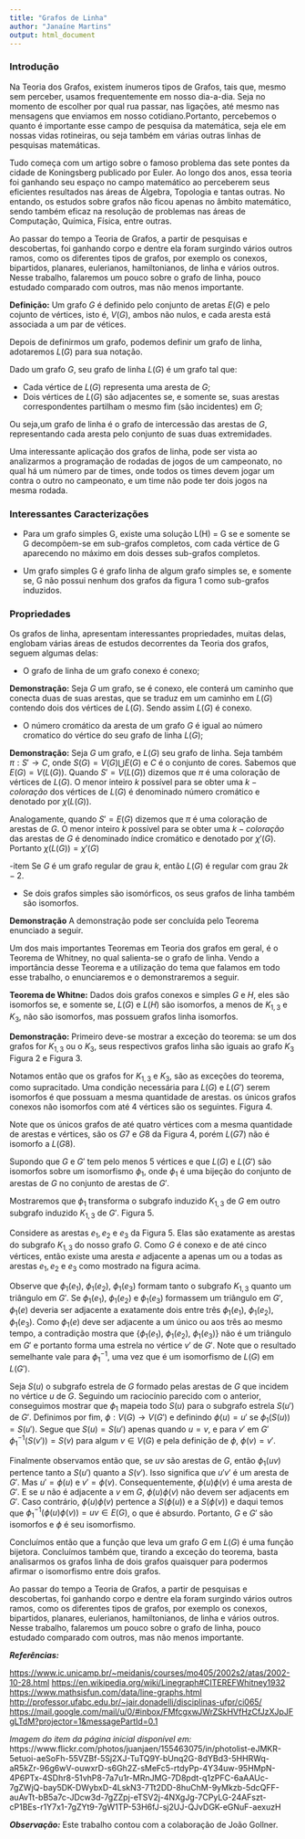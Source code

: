 ```yaml
---
title: "Grafos de Linha"
author: "Janaíne Martins"
output: html_document
---
```


### Introdução

Na Teoria dos Grafos, existem ínumeros tipos de Grafos, tais que, mesmo sem perceber, usamos frequentemente em nosso dia-a-dia. Seja no momento de escolher por qual rua passar, nas ligações, até mesmo nas mensagens que enviamos em nosso cotidiano.Portanto, percebemos o quanto é importante esse campo de pesquisa da matemática, seja ele em nossas vidas rotineiras, ou seja também em várias outras linhas de pesquisas matemáticas.

Tudo começa com um artigo sobre o famoso problema das sete pontes da cidade de Koningsberg publicado por Euler. Ao longo dos anos, essa teoria foi ganhando seu espaço no campo matemático ao perceberem seus eficientes resultados
nas áreas de Álgebra, Topologia e tantas outras. No entando, os estudos sobre grafos não ficou apenas no âmbito matemático, sendo também eficaz na resolução de problemas nas áreas de Computação, Química, Física, entre outras. 

Ao passar do tempo a Teoria de Grafos, a partir de pesquisas e descobertas, foi ganhando corpo e dentre ela foram surgindo vários outros ramos, como os diferentes tipos de grafos, por exemplo os conexos, bipartidos, planares, eulerianos, hamiltonianos, de linha e vários outros. Nesse trabalho, falaremos um pouco sobre o grafo de linha, pouco estudado comparado com outros, mas não menos importante.

**Definição:** Um grafo $G$ é definido pelo conjunto de aretas $E(G)$ e pelo cojunto de vértices, isto é, $V(G)$, ambos não nulos, e cada aresta está associada a um par de vétices.

Depois de definirmos um grafo, podemos definir um grafo de linha, adotaremos $L(G)$ para sua notação. 

Dado um grafo $G$, seu grafo de linha $L(G)$ é um grafo tal que:

- Cada vértice de $L(G)$ representa uma aresta de $G$;
- Dois vértices de $L(G)$ são adjacentes se, e somente se, suas arestas correspondentes partilham o mesmo fim (são incidentes) em $G$;

\hspace*{0.6cm}Ou seja,um grafo de linha é o grafo de intercessão das arestas de $G$, representando cada aresta pelo conjunto de suas duas extremidades.

Uma interessante aplicação dos grafos de linha, pode ser vista ao analizarmos a programação de rodadas de jogos de um campeonato, no qual há um número par de times, onde todos os times devem jogar um contra o outro no campeonato, e um time não pode ter dois jogos na mesma rodada.

### Interessantes Caracterizações

- Para um grafo simples G, existe uma solução L(H) = G se e somente se G decompõem-se em sub-grafos completos, com cada vértice de G aparecendo no máximo em dois desses sub-grafos completos.

- Um grafo simples G é grafo linha de algum grafo simples se, e somente se, G não possui nenhum dos grafos da figura 1 como sub-grafos induzidos.

### Propriedades

Os grafos de linha, apresentam interessantes propriedades, muitas delas, englobam várias áreas de estudos decorrentes da Teoria dos grafos, seguem algumas delas:

- O grafo de linha de um grafo conexo é conexo;
    
**Demonstração:**
 Seja $G$ um grafo, se é conexo, ele conterá um caminho que conecta duas de suas arestas, que se traduz em um caminho em $L(G)$ contendo dois dos vértices de $L(G)$. Sendo assim $L(G)$ é conexo.
    
- O número cromático da aresta de um grafo $G$ é igual ao número cromatico do vértice do seu grafo de linha $L(G)$;
    
**Demonstração:**
Seja $G$ um grafo, e $L(G)$ seu grafo de linha.
Seja também $\pi:S'\rightarrow C$, onde $S(G)=V(G)\bigcup E(G)$ e $C$ é o conjunto de cores.
Sabemos que $E(G)=V(L(G))$.
Quando $S' = V(L(G))$ dizemos que $\pi$ é uma coloração de vértices de $L(G)$. O menor inteiro $k$ possível para se obter uma $k-coloração$ dos vértices de $L(G)$ é denominado número cromático e denotado por $\chi(L(G)).$
    
Analogamente, quando $S'=E(G)$ dizemos que $\pi$ é uma coloração de arestas de $G$. O menor inteiro $k$ possível para se obter uma $k-coloração$ das arestas de $G$ é denominado índice cromático e denotado por $\chi '(G)$.
Portanto $\chi(L(G))=\chi '(G)$

-item Se $G$ é um grafo regular de grau $k$, então $L(G)$ é regular com grau $2k-2$.
    
     
- Se dois grafos simples são isomórficos, os seus grafos de linha também são isomorfos.
   
**Demonstração** A demonstração pode ser concluída pelo Teorema enunciado a seguir.

Um dos mais importantes Teoremas em Teoria dos grafos em geral, é o Teorema de Whitney, no qual salienta-se o grafo de linha. Vendo a importância desse Teorema e a utilização do tema que falamos em todo esse trabalho, o enunciaremos e o demonstraremos a seguir.

**Teorema de Whitne:** Dados dois grafos conexos e simples $G$ e $H$, eles são isomorfos se, e somente se, $L(G)$ e $L(H)$ são isomorfos, a menos de $K_{1,3}$ e $K_{3}$, não são isomorfos, mas possuem grafos linha isomorfos.

**Demonstração:**
Primeiro deve-se mostrar a exceção do teorema: se um dos grafos for $K_{1,3}$ ou o $K_{3}$, seus respectivos grafos linha são iguais ao grafo $K_{3}$ Figura 2 e Figura 3.

Notamos então que os grafos for $K_{1,3}$ e $K_{3}$, são as exceções do teorema, como supracitado.
Uma condição necessária para $L(G)$ e $L(G')$ serem isomorfos é que possuam a mesma quantidade de arestas. os únicos grafos conexos não isomorfos com até 4 vértices são os seguintes. Figura 4.

Note que os únicos grafos de até quatro vértices com a mesma quantidade de arestas e vértices, são os $G7$ e $G8$ da Figura 4, porém $L(G7)$ não é isomorfo a $L(G8)$.

Supondo que $G$ e $G'$ tem pelo menos 5 vértices e que $L(G)$ e $L(G')$ são isomorfos sobre um isomorfismo $\phi_{1}$, onde $\phi_{1}$ é uma bijeção do conjunto de arestas de $G$ no conjunto de arestas de $G'$.

Mostraremos que $\phi_{1}$ transforma o subgrafo induzido $K_{1,3}$ de $G$ em outro subgrafo induzido $K_{1,3}$ de $G'$. Figura 5.

Considere as arestas $e_{1}, e_{2}$ e $e_{3}$ da Figura 5. Elas são exatamente as arestas do subgrafo $K_{1,3}$ do nosso grafo $G$. Como $G$ é conexo e de até cinco vértices, então existe uma aresta $e$ adjacente a apenas um ou a todas as arestas $e_{1}, e_{2}$ e $e_{3}$ como mostrado na figura acima.

Observe que $\phi_{1}(e_{1})$, $\phi_{1}(e_{2})$, $\phi_{1}(e_{3})$ formam tanto o subgrafo $K_{1,3}$ quanto um triângulo em $G'$.
Se $\phi_{1}(e_{1})$, $\phi_{1}(e_{2})$ e $\phi_{1}(e_{3})$ formassem um triângulo em $G'$, $\phi_{1}(e)$ deveria ser adjacente a exatamente dois entre três $\phi_{1}(e_{1})$, $\phi_{1}(e_{2})$, $\phi_{1}(e_{3})$.
Como $\phi_{1}(e)$ deve ser adjacente a um único ou aos três ao mesmo tempo, a contradição mostra que $\{\phi_{1}(e_{1})$, $\phi_{1}(e_{2})$, $\phi_{1}(e_{3})\}$ não é um triângulo em $G'$ e portanto forma uma estrela no vértice $v'$ de $G'$.
Note que o resultado semelhante vale para $\phi_{1}^{-1}$, uma vez que é um isomorfismo de $L(G)$ em $L(G')$.


Seja $S(u)$ o subgrafo estrela de $G$ formado pelas arestas de $G$ que incidem no vértice $u$ de $G$. Seguindo um raciocínio parecido com o anterior, conseguimos mostrar que $\phi_{1}$ mapeia todo $S(u)$ para o subgrafo estrela $S(u')$ de $G'$.
Definimos por fim, $\phi: V(G)\rightarrow V(G')$ e definindo $\phi(u)=u'$ se $\phi_{1}(S(u))=S(u')$.
Segue que $S(u)=S(u')$ apenas quando $u=v$, e para $v'$ em $G'$ $\phi_{1}^{-1}(S(v'))=S(v)$ para algum $v\in V(G)$ e pela definição de $\phi$, $\phi(v)=v'$.


Finalmente observamos então que, se $uv$ são arestas de $G$, então $\phi_{1}(uv)$ pertence tanto a $S(u')$ quanto a $S(v')$.
Isso significa que $u'v'$ é um aresta de $G'$. Mas $u'=\phi(u)$ e $v'=\phi(v)$.
Consequentemente, $\phi(u)\phi(v)$ é uma aresta de $G'$. E se $u$ não é adjacente a $v$ em $G$, $\phi(u)\phi(v)$ não devem ser adjacents em $G'$.
Caso contrário, $\phi(u)\phi(v)$ pertence a $S(\phi(u))$ e a $S(\phi(v))$ e daqui temos que $\phi_{1}^{-1}(\phi(u)\phi(v))=uv\in E(G)$, o que é absurdo.
Portanto, $G$ e $G'$ são isomorfos e $\phi$ é seu isomorfismo.


Concluímos então que a função que leva um grafo $G$ em $L(G)$ é uma função bijetora.
Concluímos também que, tirando a exceção do teorema, basta analisarmos os grafos linha de dois grafos quaisquer para podermos afirmar o isomorfismo entre dois grafos.


Ao passar do tempo a Teoria de Grafos, a partir de pesquisas e descobertas, foi ganhando corpo e dentre ela foram surgindo vários outros ramos, como os diferentes tipos de grafos, por exemplo os conexos, bipartidos, planares, eulerianos, hamiltonianos, de linha e vários outros. Nesse trabalho, falaremos um pouco sobre o grafo de linha, pouco estudado comparado com outros, mas não menos importante.

***Referências:***

<https://www.ic.unicamp.br/~meidanis/courses/mo405/2002s2/atas/2002-10-28.html>
<https://en.wikipedia.org/wiki/Linegraph#CITEREFWhitney1932>
<https://www.mathsisfun.com/data/line-graphs.html>
<http://professor.ufabc.edu.br/~jair.donadelli/disciplinas-ufpr/ci065/>
<https://mail.google.com/mail/u/0/#inbox/FMfcgxwJWrZSkHVfHzCfJzXJpJFgLTdM?projector=1&messagePartId=0.1>

*Imagem do item da página inicial disponível em:* https://www.flickr.com/photos/juanjaen/155463075/in/photolist-eJMKR-5etuoi-aeSoFh-55VZBf-5Sj2XJ-TuTQ9Y-bUnq2G-8dYBd3-5HHRWq-aR5kZr-96g6wV-ouwxrD-s6Gh2Z-sMeFc5-rtdyPp-4Y34uw-95HMpN-4P6PTx-4SDhr8-51vhP8-7a7u1r-MRnJMG-7D8pdt-q1zPFC-6aAAUc-7gZWjQ-bay5DK-DWybxD-4LskN3-7Tt2DD-8huChM-9yMkzb-5dcQFF-auAvTt-bB5a7c-JDcw3d-7gZZpj-eTSV2j-4NXgJg-7CPyLG-24AFszt-cP1BEs-r1Y7x1-7gZYt9-7gW1TP-53H6fJ-sj2UJ-QJvDGK-eGNuF-aexuzH

***Observação:*** Este trabalho contou com a colaboração de João Gollner.